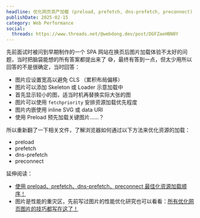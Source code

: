 ```yaml
---
headline: 优化网页资产加载 (preload, prefetch, dns-prefetch, preconnect)
publishDate: 2025-02-15
category: Web Performance
social:
  threads: https://www.threads.net/@webdong.dev/post/DGFZaeHBN0Y
---
```


先前面试时被问到早期制作的一个 SPA 网站在换页后图片加载体验不太好的问题，当时把脑袋能想的所有答案都提出来了 😅，最终有答到一点，但太少用所以回答的不是很确定，当时回答：

- 图片应设置宽高以避免 CLS （累积布局偏移）
- 图片可以添加 Skeleton 或 Loader 示意加载中
- 首先显示较小的图，适当时机再替换实际大张的图
- 图片可以使用 `fetchpriority` 安排资源加载优先程度
- 图片内嵌使用 inline SVG 或 data URI
- 使用 Preload 预先加载关键图片……？

所以重新翻了一下相关文件，了解浏览器如何通过以下方法来优化资源的加载：

- preload
- prefetch
- dns-prefetch
- preconnect

延伸阅读：

- [使用 preload、prefetch、dns-prefetch、preconnect 最佳化资源加载顺序！](https://www.webdong.dev/zh-cn/post/optimizing-assets-loading-in-advance/)
- 图片是性能的重灾区，先前写过图片的性能优化研究也可以看看：[所有优化网页图片的技巧都写在这了！](https://www.webdong.dev/zh-cn/post/all-you-need-to-know-about-optimal-images/)
